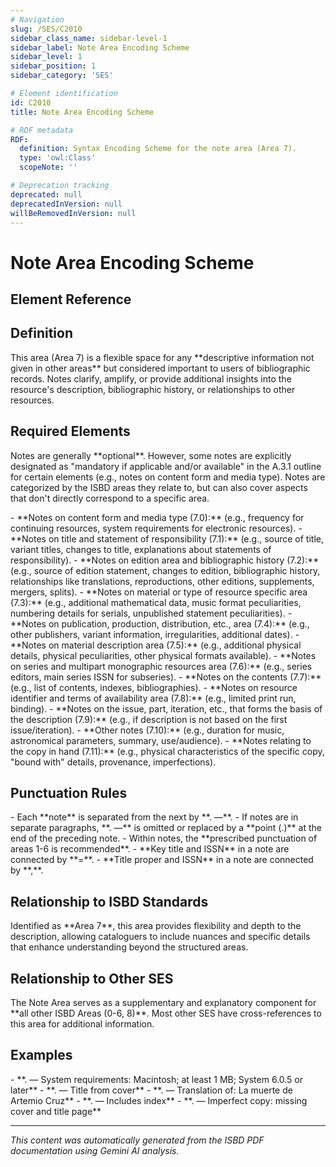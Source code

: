 ```yaml
---
# Navigation
slug: /SES/C2010
sidebar_class_name: sidebar-level-1
sidebar_label: Note Area Encoding Scheme
sidebar_level: 1
sidebar_position: 1
sidebar_category: 'SES'

# Element identification
id: C2010
title: Note Area Encoding Scheme

# RDF metadata
RDF:
  definition: Syntax Encoding Scheme for the note area (Area 7).
  type: 'owl:Class'
  scopeNote: ''

# Deprecation tracking
deprecated: null
deprecatedInVersion: null
willBeRemovedInVersion: null
---
```


# Note Area Encoding Scheme

## Element Reference
<ElementReference frontMatter={frontMatter} />

## Definition

<div className="guid">
<p>This area (Area 7) is a flexible space for any **descriptive information not given in other areas** but considered important to users of bibliographic records. Notes clarify, amplify, or provide additional insights into the resource's description, bibliographic history, or relationships to other resources.</p>
</div>

## Required Elements

<div className="guid">
<p>Notes are generally **optional**. However, some notes are explicitly designated as "mandatory if applicable and/or available" in the A.3.1 outline for certain elements (e.g., notes on content form and media type). Notes are categorized by the ISBD areas they relate to, but can also cover aspects that don't directly correspond to a specific area.</p>
- **Notes on content form and media type (7.0):** (e.g., frequency for continuing resources, system requirements for electronic resources).
- **Notes on title and statement of responsibility (7.1):** (e.g., source of title, variant titles, changes to title, explanations about statements of responsibility).
- **Notes on edition area and bibliographic history (7.2):** (e.g., source of edition statement, changes to edition, bibliographic history, relationships like translations, reproductions, other editions, supplements, mergers, splits).
- **Notes on material or type of resource specific area (7.3):** (e.g., additional mathematical data, music format peculiarities, numbering details for serials, unpublished statement peculiarities).
- **Notes on publication, production, distribution, etc., area (7.4):** (e.g., other publishers, variant information, irregularities, additional dates).
- **Notes on material description area (7.5):** (e.g., additional physical details, physical peculiarities, other physical formats available).
- **Notes on series and multipart monographic resources area (7.6):** (e.g., series editors, main series ISSN for subseries).
- **Notes on the contents (7.7):** (e.g., list of contents, indexes, bibliographies).
- **Notes on resource identifier and terms of availability area (7.8):** (e.g., limited print run, binding).
- **Notes on the issue, part, iteration, etc., that forms the basis of the description (7.9):** (e.g., if description is not based on the first issue/iteration).
- **Other notes (7.10):** (e.g., duration for music, astronomical parameters, summary, use/audience).
- **Notes relating to the copy in hand (7.11):** (e.g., physical characteristics of the specific copy, "bound with" details, provenance, imperfections).

</div>

## Punctuation Rules

<div className="guid">
- Each **note** is separated from the next by **. —**.
- If notes are in separate paragraphs, **. —** is omitted or replaced by a **point (.)** at the end of the preceding note.
- Within notes, the **prescribed punctuation of areas 1-6 is recommended**.
- **Key title and ISSN** in a note are connected by **=**.
- **Title proper and ISSN** in a note are connected by **,**.

</div>

## Relationship to ISBD Standards

<div className="guid">
<p>Identified as **Area 7**, this area provides flexibility and depth to the description, allowing cataloguers to include nuances and specific details that enhance understanding beyond the structured areas.</p>
</div>

## Relationship to Other SES

<div className="guid">
<p>The Note Area serves as a supplementary and explanatory component for **all other ISBD Areas (0-6, 8)**. Most other SES have cross-references to this area for additional information.</p>
</div>

## Examples

<div className="stip">
- **. — System requirements: Macintosh; at least 1 MB; System 6.0.5 or later**
- **. — Title from cover**
- **. — Translation of: La muerte de Artemio Cruz**
- **. — Includes index**
- **. — Imperfect copy: missing cover and title page**

</div>

<hr />

*This content was automatically generated from the ISBD PDF documentation using Gemini AI analysis.*
